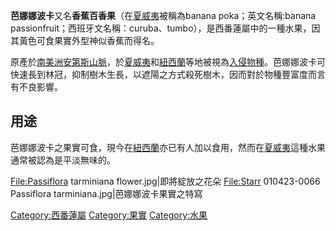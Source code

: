 {{unreferenced|time=2014-02-06T09:59:55+00:00}}
{{Speciesbox 
| name = 芭娜娜波卡
| image = Curuba.jpg
| genus = Passiflora
| species = tarminiana
| authority = [[Coppens_&_V.E.Barney|Coppens & V.E.Barney]]
}}

'''芭娜娜波卡'''又名'''香蕉百香果'''（在[[夏威夷|夏威夷]]被稱為banana poka；英文名稱:banana passionfruit；西班牙文名稱：curuba、tumbo），是西番蓮屬中的一種水果，因其黃色可食果實外型神似香蕉而得名。

原產於[[南美洲|南美洲]][[安第斯山脈|安第斯山脈]]，於[[夏威夷|夏威夷]]和[[紐西蘭|紐西蘭]]等地被視為[[入侵物種|入侵物種]]。芭娜娜波卡可快速長到林冠，抑制樹木生長，以遮陽之方式殺死樹木，因而對於物種豐富度而言有不良影響。

== 用途 ==
芭娜娜波卡之果實可食，現今在[[紐西蘭|紐西蘭]]亦已有人加以食用，然而在[[夏威夷|夏威夷]]這種水果通常被認為是平淡無味的。

<gallery>
File:Passiflora tarminiana flower.jpg|即將綻放之花朵
File:Starr 010423-0066 Passiflora tarminiana.jpg|芭娜娜波卡果實之特寫
</gallery>
{{Wikispecies}}
{{Taxonbar|from=Q135365}}

[[Category:西番蓮屬|Category:西番蓮屬]]
[[Category:果實|Category:果實]]
[[Category:水果|Category:水果]]